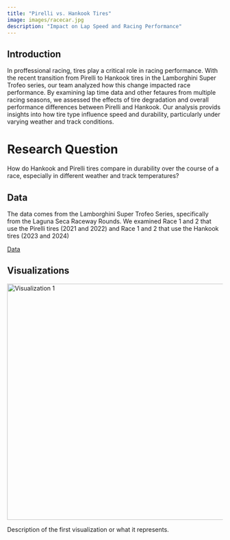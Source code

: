 ```yaml
---
title: "Pirelli vs. Hankook Tires"
image: images/racecar.jpg
description: "Impact on Lap Speed and Racing Performance"
---
```



## Introduction  

In proffessional racing, tires play a critical role in racing performance. With the recent transition from Pirelli to Hankook tires in the Lamborghini Super Trofeo series, our team analyzed how this change impacted race performance. By examining lap time data and other fetaures from multiple racing seasons, we assessed the effects of tire degradation and overall performance differences between Pirelli and Hankook. Our analysis provids insights into how tire type influence speed and durability, particularly under varying weather and track conditions.


# Research Question

How do Hankook and Pirelli tires compare in durability over the course of a race, especially in different weather and track temperatures?


## Data 

The data comes from the Lamborghini Super Trofeo Series, specifically from the Laguna Seca Raceway Rounds. We examined Race 1 and 2 that use the Pirelli tires (2021 and 2022) and Race 1 and 2 that use the Hankook tires (2023 and 2024)

[Data](https://www.lamborghini.com/en-en/motorsport/super-trofeo/north-america)


## Visualizations

<img src="images/hankook23.jpg" width="550px" alt="Visualization 1">
<p>Description of the first visualization or what it represents.</p>


